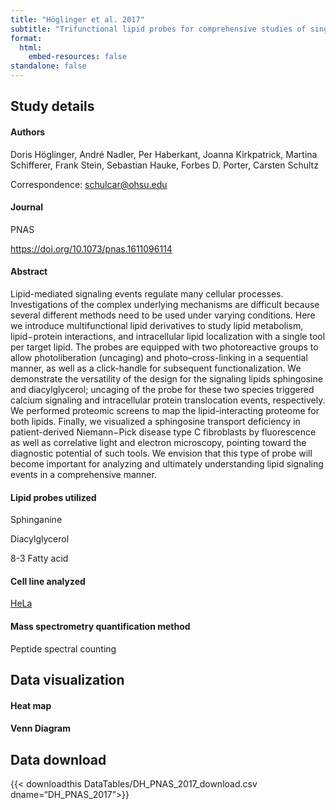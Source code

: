 ```yaml
---
title: "Höglinger et al. 2017"
subtitle: "Trifunctional lipid probes for comprehensive studies of single lipid species in living cells"
format:
  html:
    embed-resources: false
standalone: false
---
```


::: {.callout-note collapse="true"}

## Study details

#### Authors

Doris Höglinger, André Nadler,  Per Haberkant, Joanna Kirkpatrick, Martina Schifferer, Frank Stein, Sebastian Hauke, Forbes D. Porter, Carsten Schultz

Correspondence: <schulcar@ohsu.edu>{target="_blank"}

#### Journal

PNAS

<https://doi.org/10.1073/pnas.1611096114>{target="_blank"}

#### Abstract

Lipid-mediated signaling events regulate many cellular processes. Investigations of the complex underlying mechanisms are difficult because several different methods need to be used under varying conditions. Here we introduce multifunctional lipid derivatives to study lipid metabolism, lipid−protein interactions, and intracellular lipid localization with a single tool per target lipid. The probes are equipped with two photoreactive groups to allow photoliberation (uncaging) and photo–cross-linking in a sequential manner, as well as a click-handle for subsequent functionalization. We demonstrate the versatility of the design for the signaling lipids sphingosine and diacylglycerol; uncaging of the probe for these two species triggered calcium signaling and intracellular protein translocation events, respectively. We performed proteomic screens to map the lipid-interacting proteome for both lipids. Finally, we visualized a sphingosine transport deficiency in patient-derived Niemann−Pick disease type C fibroblasts by fluorescence as well as correlative light and electron microscopy, pointing toward the diagnostic potential of such tools. We envision that this type of probe will become important for analyzing and ultimately understanding lipid signaling events in a comprehensive manner.

#### Lipid probes utilized

Sphinganine

Diacylglycerol

8-3 Fatty acid

#### Cell line analyzed

[HeLa](https://www.atcc.org/products/ccl-2){target="_blank"} 

#### Mass spectrometry quantification method

Peptide spectral counting

:::

## Data visualization

#### Heat map

#### Venn Diagram

## Data download


{{< downloadthis DataTables/DH_PNAS_2017_download.csv dname="DH_PNAS_2017">}}


